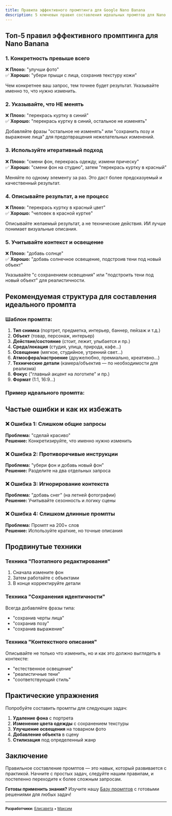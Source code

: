 ```yaml
---
title: Правила эффективного промптинга для Google Nano Banana
description: 5 ключевых правил составления идеальных промптов для Nano Banana. Как писать запросы для максимальной эффективности ИИ-редактирования изображений
---
```



## Топ-5 правил эффективного промптинга для Nano Banana

### 1. Конкретность превыше всего

❌ **Плохо:** "улучши фото"  
✅ **Хорошо:** "убери прыщи с лица, сохранив текстуру кожи"

Чем конкретнее ваш запрос, тем точнее будет результат. Указывайте именно то, что нужно изменить.

<PromptCard 
  prompt="Убери морщины вокруг глаз, сохранив естественную текстуру кожи и возрастные особенности"
  category="Правило 1: Конкретность"
  description="Точное указание области и способа изменения"
/>

### 2. Указывайте, что НЕ менять

❌ **Плохо:** "перекрась куртку в синий"  
✅ **Хорошо:** "перекрась куртку в синий, остальное не изменять"

Добавляйте фразы "остальное не изменять" или "сохранить позу и выражение лица" для предотвращения нежелательных изменений.

<PromptCard 
  prompt="Измени цвет волос на рыжий, сохранив прическу, позу и выражение лица"
  category="Правило 2: Сохранение"
  description="Изменение с сохранением важных деталей"
/>

### 3. Используйте итеративный подход

❌ **Плохо:** "смени фон, перекрась одежду, измени прическу"  
✅ **Хорошо:** "смени фон на студию", затем "перекрась куртку в красный"

Меняйте по одному элементу за раз. Это даст более предсказуемый и качественный результат.

<PromptCard 
  prompt="Смени фон на белый студийный, сохранив освещение и тени от объекта"
  category="Правило 3: Итеративность"
  description="Одно изменение за раз для лучшего контроля"
/>

### 4. Описывайте результат, а не процесс

❌ **Плохо:** "перекрась куртку в красный цвет"  
✅ **Хорошо:** "человек в красной куртке"

Описывайте желаемый результат, а не технические действия. ИИ лучше понимает визуальные описания.

<PromptCard 
  prompt="Женщина в элегантном черном платье, стоящая в студии с мягким освещением"
  category="Правило 4: Результат"
  description="Описание желаемого результата"
/>

### 5. Учитывайте контекст и освещение

❌ **Плохо:** "добавь солнце"  
✅ **Хорошо:** "добавь солнечное освещение, подстроив тени под новый объект"

Указывайте "с сохранением освещения" или "подстроить тени под новый объект" для реалистичности.

<PromptCard 
  prompt="Добавь золотой час освещение, сохранив естественные тени и отражения"
  category="Правило 5: Контекст"
  description="Учет освещения и контекста сцены"
/>

## Рекомендуемая структура для составления идеального промпта

### Шаблон промпта:

1. **Тип снимка** (портрет, предметка, интерьер, баннер, пейзаж и т.д.)
2. **Объект** (товар, персонаж, интерьер)
3. **Действие/состояние** (стоит, лежит, улыбается и пр.)
4. **Среда/локация** (студия, улица, природа, кафе…)
5. **Освещение** (мягкое, студийное, утренний свет…)
6. **Атмосфера/настроение** (дружелюбно, премиально, креативно…)
7. **Технические детали** (камера/объектив — по необходимости для реализма)
8. **Фокус** ("главный акцент на логотипе" и пр.)
9. **Формат** (1:1, 16:9…)

### Пример идеального промпта:

<PromptCard 
  prompt="Портрет молодой женщины в деловом костюме, стоящей в современной студии с мягким студийным освещением, дружелюбная улыбка, профессиональная атмосфера, главный акцент на лице, формат 3:4"
  category="Идеальный промпт"
  description="Полная структура с учетом всех элементов"
/>

## Частые ошибки и как их избежать

### ❌ Ошибка 1: Слишком общие запросы
**Проблема:** "сделай красиво"  
**Решение:** Конкретизируйте, что именно нужно изменить

### ❌ Ошибка 2: Противоречивые инструкции
**Проблема:** "убери фон и добавь новый фон"  
**Решение:** Разделите на два отдельных запроса

### ❌ Ошибка 3: Игнорирование контекста
**Проблема:** "добавь снег" (на летней фотографии)  
**Решение:** Учитывайте сезонность и логику сцены

### ❌ Ошибка 4: Слишком длинные промпты
**Проблема:** Промпт на 200+ слов  
**Решение:** Используйте краткие, но точные описания

## Продвинутые техники

### Техника "Поэтапного редактирования"
1. Сначала измените фон
2. Затем работайте с объектами
3. В конце корректируйте детали

### Техника "Сохранения идентичности"
Всегда добавляйте фразы типа:
- "сохранив черты лица"
- "сохранив позу"
- "сохранив выражение"

### Техника "Контекстного описания"
Описывайте не только что изменить, но и как это должно выглядеть в контексте:
- "естественное освещение"
- "реалистичные тени"
- "соответствующий стиль"

## Практические упражнения

Попробуйте составить промпты для следующих задач:

1. **Удаление фона** с портрета
2. **Изменение цвета одежды** с сохранением текстуры
3. **Улучшение освещения** на товарном фото
4. **Добавление объекта** в сцену
5. **Стилизация** под определенный жанр

## Заключение

Правильное составление промптов — это навык, который развивается с практикой. Начните с простых задач, следуйте нашим правилам, и постепенно переходите к более сложным запросам.

**Готовы применить знания?** Изучите нашу [Базу промптов](/prompts/background/) с готовыми решениями для любых задач!

---

<small>**Разработчики:** [Елисавета](https://t.me/elisaffettaai) • [Максим](https://t.me/neuromaximru)</small>
